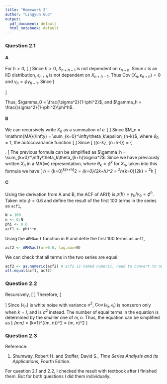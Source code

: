 ```yaml
---
title: "Homework 2"
author: "Lingyun Guo"
output:
  pdf_document: default
  html_notebook: default
---
```


### Question 2.1

#### A
For $h>0$, 
\[
\begin{aligned}
\gamma_h &= \operatorname{Cov}(X_n, X_{n+h}) \\
&= \operatorname{Cov}(X_n, \phi X_{n+h-1}+\epsilon_{n+h}) \\
&= \operatorname{Cov}(X_n, \phi X_{n+h-1}) + \operatorname{Cov}(X_n, \epsilon_{n+h}) \\
&= \phi\gamma_{h-1} + \operatorname{Cov}(X_n, \epsilon_{n+h})
\end{aligned}
\]
Since $h>0$, $X_{n+h-1}$ is not dependent on $\epsilon_{n+h}$. Since $\epsilon$ is an IID distribution, $\epsilon_{n+h}$ is not dependent on $X_{n+h-1}$. Thus $\operatorname{Cov}(X_n, \epsilon_{n+h}) = 0$ and $\gamma_h = \phi\gamma_{h-1}$. Since \[
\begin{aligned}
\gamma_0 &= \operatorname{Cov}(X_n, X_{n}) \\
&= \operatorname{Cov}(\phi X_{n-1}+\epsilon_{n}, \phi X_{n-1}+\epsilon_{n}) \\
&= \phi^2\operatorname(Cov)(X_{n-1}, X_{n-1}) + 2\operatorname{Cov}(\phi X_{n-1}, \epsilon_n) + \operatorname{Cov}(\epsilon_n, \epsilon_n) \\
&= \phi^2\operatorname{Cov}(X_n, X_n) + \sigma^2 \\ 
&= \phi^2\gamma_0 + \sigma^2
\end{aligned}
\]

Thus, $\gamma_0 = \frac{\sigma^2}{1-\phi^2}$, and $\gamma_h = \frac{\sigma^2}{1-\phi^2}\phi^h$.

#### B
We can recursively write $X_n$ as a summation of $\epsilon$:
\[
\begin{aligned}
X_n &= \phi X_{n-1} + \epsilon_n \\
&= \phi(\phi X_{n-2} + \epsilon_{n-1}) + \epsilon_n \\
&= \dots \\
&= \epsilon_n + \phi\epsilon_{n-1} + \phi^2\epsilon_{n-2} + \dots \\
&= \sum_{k=0}^\infty\phi^k\epsilon_{n-k}
\end{aligned}
\]
Since $M_n = \mathrm{MA}(\infty) = \sum_{k=0}^\infty\theta_k\epsilon_{n-k}$, where $\theta_0 = 1$, the autocovariance function
\[
\begin{aligned}
\gamma_h &= \operatorname{Cov}(M_n, M_{n+h}) = \operatorname{Cov}(\sum_{k=0}^\infty\theta_k\epsilon_{n-k}, \sum_{l=0}^\infty\theta_l\epsilon_{n+h-l}) \\
&= \sum_{k=0}^\infty\theta_k\operatorname{Cov}(\epsilon_{n-k}, \sum_{l=0}^\infty\theta_l\epsilon_{n+h-l}) \\
&= \sum_{k=0}^\infty\theta_k\sum_{l=0}^\infty\theta_l\operatorname{Cov}(\epsilon_{n-k}, \epsilon_{n+h-l}) \\
&= \sum_{k=0}^\infty\sum_{l=0}^\infty\theta_k\theta_l\operatorname{Cov}(\epsilon_{n-k}, \epsilon_{n+h-l})
\end{aligned}
\]
Since \[
\operatorname{Cov}(\epsilon_{n-k}, \epsilon_{n+h-l}) = \left\{
\begin{aligned}
\sigma^2, \quad k = l-h \\
0, \quad k \neq l-h
\end{aligned}
\right.
\]
The previous formula can be simplified as $\gamma_h = \sum_{k=0}^\infty\theta_k\theta_{k+h}\sigma^2$. Since we have previously written $X_n$ in a $\mathrm{MA}(\infty)$ representation, where $\theta_k = \phi^k$ for $X_n$, taken into this formula we have
\[
\gamma_h = \sum_{k=0}^\infty\theta_k\theta_{k+h}\sigma^2 = \sum_{k=0}^\infty\phi^{2k+h}\sigma^2 
= \sigma^2\phi^h\sum_{k=0}^\infty\phi^{2k} = \sigma^2\phi^h\frac{1}{1-\phi^2}
\]

#### C

Using the derivation from A and B, the ACF of AR$(1)$ is $\rho(h) = \gamma_h / \gamma_0 = \phi^h$. Taken into $\phi=0.6$ and define the result of the first 100 terms in the series as `acf1`, 
```r
N = 100
n <- 0:N
phi <- 0.6
acf1 <- phi**n
```
Using the `ARMAacf` function in R and defie the first 100 terms as `acf2`,
```r
acf2 <- ARMAacf(ar=0.6, lag.max=N)
```
We can check that all terms in the two series are equal:
```r
acf2 <- as.numeric(acf2) # acf2 is named numeric, need to convert to numeric first
all.equal(acf1, acf2)
```

### Question 2.2

Recursively,
\[
\begin{aligned}
X_n &= X_{n-1}+\epsilon_n \\
&= X_{n-2} + \epsilon_{n-1} + \epsilon_n \\
&= \dots \\
&= X_0 + \epsilon_1 + \epsilon_2 + ... + \epsilon_n \\
&= \sum_{k=1}^n\epsilon_k
\end{aligned}
\]
Therefore,
\[
\begin{aligned}
\gamma_{mn} =\operatorname{Cov}(X_m, X_n) &= \operatorname{Cov}( \sum_{k=1}^m\epsilon_k,  \sum_{l=1}^n\epsilon_l) \\
&=\sum_{k=1}^m\sum_{l=1}^n \operatorname{Cov}(\epsilon_k, \epsilon_l)
\end{aligned}
\]
Since $\{\epsilon_n\}$ is white noise with variance $\sigma^2$, $\operatorname{Cov}(\epsilon_k, \epsilon_l)$ is nonzeron only when $k=l$, and is $\sigma^2$ instead. The number of equal terms in the equation is determined by the smaller one of $m, n$. Thus, the equation can be simplified as
\[
\gamma_{mn} = \sum_{k=1}^{\min(m, n)}\sigma^2 = \min(m, n)\cdot\sigma^2
\]

### Question 2.3

Reference:

1. Shumway, Robert H. and Stoffer, David S., *Time Series Analysis and Its Applications*, Fourth Edition.

For question 2.1 and 2.2, I checked the result with textbook after I finished them. But for both questions I did them individually.


